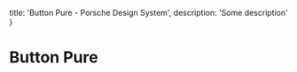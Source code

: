 
  title: 'Button Pure - Porsche Design System',
  description: 'Some description'
}

# Button Pure <ComponentStatus tagName="p-button-pure"></ComponentStatus>

<ComponentApi tagName="p-button-pure" />